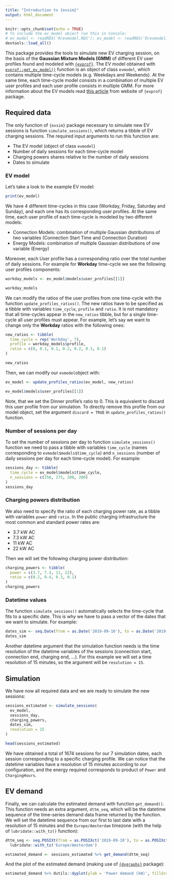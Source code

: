 ```yaml
---
title: "Introduction to {evsim}"
output: html_document
---
```


```r
knitr::opts_chunk$set(echo = TRUE)
# To include the ev_model object run this in Console:
# ev_model <- readRDS('R/evmodel.RDS'); ev_model <- readRDS('R/evmodel.RDS')
devtools::load_all()
```

This package provides the tools to simulate new EV charging session, on the basis of the **Gaussian Mixture Models (GMM)** of different EV user profiles found and modeled with [`{evprof}`](https://mcanigueral.github.io/evprof/). The EV model obtained with [`evprof::get_ev_model()`](https://mcanigueral.github.io/evprof/reference/get_ev_model.html) function is an object of class `evmodel`, which contains multiple time-cycle models (e.g. Weekdays and Weekends). At the same time, each time-cycle model consists in a combination of multiple EV user profiles and each user profile consists in multiple GMM. For more information about the EV models read [this article](https://mcanigueral.github.io/evprof/articles/evmodel.html) from website of `{evprof}` package.

## Required data

The only function of `{evsim}` package necessary to simulate new EV sessions is function `simulate_sessions()`, which returns a tibble of EV charging sessions. The required input arguments to run this function are:

- The EV model (object of class `evmodel`)
- Number of daily sessions for each time-cycle model
- Charging powers shares relative to the number of daily sessions
- Dates to simulate


### EV model

Let's take a look to the example EV model:

```r
print(ev_model)
```

We have 4 different time-cycles in this case (Workday, Friday, Saturday and Sunday), and each one has its corresponding user profiles. At the same time, each user profile of each time-cycle is modeled by two different models:

- Connection Models: combination of multiple Gaussian distributions of two variables (Connection Start Time and Connection Duration)
- Energy Models: combination of multiple Gaussian distributions of one variable (Energy)

Moreover, each User profile has a corresponding ratio over the total number of daily sessions. For example for **Workday** time-cycle we see the following user profiles components:

```r
workday_models <- ev_model$models$user_profiles[[1]]

workday_models
```

We can modify the ratios of the user profiles from one time-cycle with the function `update_profiles_ratios()`. The new ratios have to be specified as a tibble with variables `time_cycle`, `profile` and `ratio`. It is not mandatory that all time-cycles appear in the `new_ratios` tibble, but for a single time-cycle all user profiles must appear. For example, let's say we want to change only the **Workday** ratios with the following ones:

```r
new_ratios <- tibble(
  time_cycle = rep('Workday', 7),
  profile = workday_models$profile,
  ratio = c(0, 0.1, 0.1, 0.2, 0.2, 0.3, 0.1)
)

new_ratios
```

Then, we can modify our `evmodel`object with:
```r
ev_model <- update_profiles_ratios(ev_model, new_ratios)

ev_model$models$user_profiles[[1]]
```

Note, that we set the Dinner profile's ratio to 0. This is equivalent to discard this user profile from our simulation. To directly remove this profile from our model object, set the argument `discard = TRUE` in `update_profiles_ratios()` function.


### Number of sessions per day

To set the number of sessions per day to function `simulate_sessions()` function we need to pass a tibble with variables `time_cycle` (names corresponding to `evmodel$models$time_cycle`) and `n_sessions` (number of daily sessions per day for each time-cycle model).
For example:

```r
sessions_day <- tibble(
  time_cycle = ev_model$models$time_cycle,
  n_sessions = c(250, 275, 200, 200)
)
sessions_day
```

### Charging powers distribution

We also need to specify the ratio of each charging power rate, as a tibble with variables `power` and `ratio`. In the public charging infrastructure the most common and standard power rates are:

* 3.7 kW AC
* 7.3 kW AC
* 11 kW AC
* 22 kW AC

Then we will set the following charging power distribution:
```r
charging_powers <- tibble(
  power = c(3.7, 7.3, 11, 22),
  ratio = c(0.2, 0.4, 0.3, 0.1)
)
charging_powers
```
  
  
### Datetime values

The function `simulate_sessions()` automatically selects the time-cycle that fits to a specific date. This is why we have to pass a vector of the dates that we want to simulate. For example:

```r
dates_sim <- seq.Date(from = as.Date('2019-09-10'), to = as.Date('2019-09-15'), by = '1 day')
dates_sim
```

Another datetime argument that the simulation function needs is the time resolution of the datetime variables of the sessions (connection start, connection end, charging end, ...). For this example we will set a time resolution of 15 minutes, so the argument will be `resolution = 15`.


## Simulation

We have now all required data and we are ready to simulate the new sessions:

```r
sessions_estimated <- simulate_sessions(
  ev_model,
  sessions_day, 
  charging_powers,
  dates_sim,
  resolution = 15
)

head(sessions_estimated)
```

We have obtained a total of 1674 sessions for our 7 simulation dates, each session corresponding to a specific charging profile. We can notice that the datetime variables have a resolution of 15 minutes according to our configuration, and the energy required corresponds to product of `Power` and `ChargingHours`. 


## EV demand

Finally, we can calculate the estimated demand with function `get_demand()`. This function needs an extra argument, `dttm_seq`, which will be the datetime sequence of the time-series demand data frame returned by the function. We will set the datetime sequence from our first to last date with a resolution of 15 minutes and the `Europe/Amsterdam` timezone (with the help of `lubridate::with_tz()` function):

```r
dttm_seq <- seq.POSIXt(from = as.POSIXct('2019-09-10'), to = as.POSIXct('2019-09-16'), by = '15 min') %>% 
  lubridate::with_tz('Europe/Amsterdam')
```

```r
estimated_demand <- sessions_estimated %>% get_demand(dttm_seq)
```

And the plot of the estimated demand (making use of [`{dygraphs}`](https://rstudio.github.io/dygraphs/) package):

```r
estimated_demand %>% dutils::dyplot(ylab = 'Power demand (kW)', fillGraph = T, stackedGraph = T)
```



